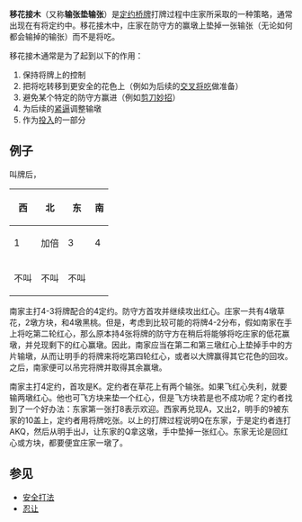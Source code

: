 {{howto|time=2015-05-09T08:48:43+00:00}}
{{unreferenced|time=2015-05-09T08:48:43+00:00}}
'''移花接木'''（又称'''输张垫输张'''）是[[定约桥牌|定约桥牌]]打牌过程中庄家所采取的一种策略，通常出现在有将定约中。移花接木中，庄家在防守方的赢墩上垫掉一张输张（无论如何都会输掉的输张）而不是将吃。

移花接木通常是为了起到以下的作用：
#保持将牌上的控制
#把将吃转移到更安全的花色上（例如为后续的[[交叉将吃|交叉将吃]]做准备）
#避免某个特定的防守方赢进（例如[[剪刀妙招|剪刀妙招]]）
#为后续的[[紧逼_(桥牌)|紧逼]]调整输墩
#作为[[投入_(桥牌)|投入]]的一部分

==例子==
{{桥牌手牌南北
|A J 5|9 8 4|A 8 6 2|A Q 5
|K Q 10 6|5|K 9 4 3|K J 6 2}}
叫牌后，
{|class=wikitable
!西||北||东||南
|- align=center
|1{{Hearts}}||加倍||3{{Hearts}}||4{{Spades}}
|- align=center
|不叫||不叫||不叫||
|} 南家主打4-3将牌配合的4{{Spades}}定约。防守方首攻并继续攻出红心。庄家一共有4墩草花，2墩方块，和4墩黑桃。但是，考虑到比较可能的将牌4-2分布，假如南家在手上将吃第二轮红心，那么原本持4张将牌的防守方在稍后将能够将吃庄家的低花赢墩，并兑现剩下的红心赢墩。因此，南家应当在第二和第三墩红心上垫掉手中的方片输墩，从而让明手的将牌来将吃第四轮红心，或者以大牌赢得其它花色的回攻。之后，南家便可以吊完将牌并取得其余赢墩。{{Clear}}

{{桥牌手牌
|Q 10 4|A Q 4|K J 4|J 9 7 5
|7 6 5|10 8 7|9 8 7 5|A K 2
|8|K J 9 3|Q 10 6 2|Q 10 8 4
|A K J 9 3 2|6 5 2|A 3|6 3}}
南家主打4{{Spades}}定约，首攻是{{Clubs}}K。定约者在草花上有两个输张。如果飞红心失利，就要输两墩红心。他也可飞方块来垫一个红心，但是飞方块若是也不成功呢？定约者找到了一个好办法：东家第一张打{{Clubs}}8表示欢迎。西家再兑现{{Clubs}}A，又出{{Clubs}}2，明手的{{Clubs}}9被东家的10盖上，定约者用将牌吃张。以上的打牌过程说明{{Clubs}}Q在东家，于是定约者连打{{Spades}}AKQ，然后从明手出{{Clubs}}J，让东家的Q拿这墩，手中垫掉一张红心。东家无论是回红心或方块，都要便宜庄家一墩了。{{Clear}}

==参见==
* [[安全打法|安全打法]]
* [[忍让_(桥牌)|忍让]]